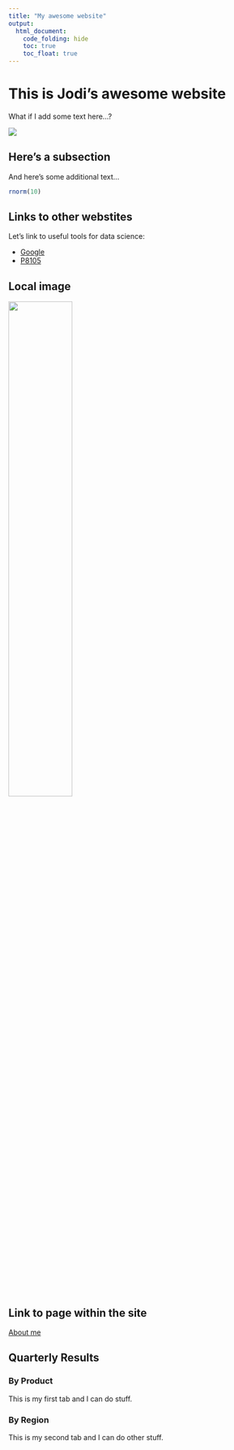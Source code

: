 ```yaml
---
title: "My awesome website"
output: 
  html_document:
    code_folding: hide
    toc: true
    toc_float: true
---
```


# This is Jodi's awesome website

What if I add some text here...?

![](https://media.giphy.com/media/drXGoW1iudhKw/giphy.gif)

## Here's a subsection

And here's some additional text...

```r
rnorm(10)
```

## Links to other webstites

Let's link to useful tools for data science:

* [Google](https://www.google.com/)
* [P8105](https://p8105.com)

## Local image

<img src="images/jodi_pic.png" style="width:50%">

## Link to page within the site

[About me](about.html)

## Quarterly Results {.tabset}

### By Product

This is my first tab and I can do stuff.

### By Region

This is my second tab and I can do other stuff.
